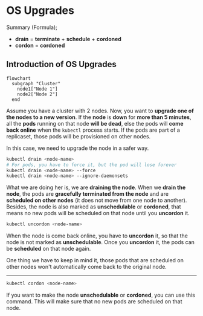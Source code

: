 # OS Upgrades

Summary (Formula);
- **drain** = **terminate** + **schedule** + **cordoned**
- **cordon** = **cordoned**

## Introduction of OS Upgrades

```mermaid
flowchart
  subgraph "Cluster"
    node1["Node 1"]
    node2["Node 2"]
  end
```

Assume you have a cluster with 2 nodes. Now, you want to **upgrade one of the nodes to a new version**. If the **node** is **down** for **more than 5 minutes**, all the **pods** running on that node **will be dead**, else the pods will **come back online** when the `kubectl` process starts. If the pods are part of a replicaset, those pods will be provisioned on other nodes.

In this case, we need to upgrade the node in a safer way.

```bash
kubectl drain <node-name>
# For pods, you have to force it, but the pod will lose forever
kubectl drain <node-name> --force
kubectl drain <node-name> --ignore-daemonsets
```

What we are doing her is, we are **draining the node**. When we **drain the node**, the pods are **gracefully terminated from the node** and are **scheduled on other nodes** (it does not move from one node to another). Besides, the node is also marked as **unschedulable** or **cordoned**, that means no new pods will be scheduled on that node until you **uncordon** it.

```bash
kubectl uncordon <node-name>
```

When the node is come back online, you have to **uncordon** it, so that the node is not marked as **unschedulable**. Once you **uncordon** it, the pods can be **scheduled** on that node again.

One thing we have to keep in mind it, those pods that are scheduled on other nodes won't automatically come back to the original node.

---

```bash
kubectl cordon <node-name>
```

If you want to make the node **unschedulable** or **cordoned**, you can use this command. This will make sure that no new pods are scheduled on that node.
